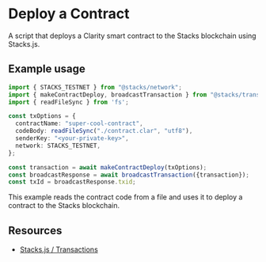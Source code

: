 # Deploy a Contract

A script that deploys a Clarity smart contract to the Stacks blockchain using Stacks.js.

## Example usage

```typescript
import { STACKS_TESTNET } from "@stacks/network";
import { makeContractDeploy, broadcastTransaction } from "@stacks/transactions";
import { readFileSync } from 'fs';

const txOptions = {
  contractName: "super-cool-contract",
  codeBody: readFileSync("./contract.clar", "utf8"),
  senderKey: "<your-private-key>",
  network: STACKS_TESTNET,
};

const transaction = await makeContractDeploy(txOptions);
const broadcastResponse = await broadcastTransaction({transaction});
const txId = broadcastResponse.txid;
```

This example reads the contract code from a file and uses it to deploy a contract to the Stacks blockchain.

## Resources

- [Stacks.js / Transactions](/stacks/stacks.js/packages/transactions)